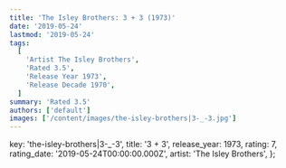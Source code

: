 ```yaml
---
title: 'The Isley Brothers: 3 + 3 (1973)'
date: '2019-05-24'
lastmod: '2019-05-24'
tags:
  [
    'Artist The Isley Brothers',
    'Rated 3.5',
    'Release Year 1973',
    'Release Decade 1970',
  ]
summary: 'Rated 3.5'
authors: ['default']
images: ['/content/images/the-isley-brothers|3-_-3.jpg']
---
```


  key: 'the-isley-brothers|3-_-3',
  title: '3 + 3',
  release_year: 1973,
  rating: 7,
  rating_date: '2019-05-24T00:00:00.000Z',
  artist: 'The Isley Brothers',
};

<MusicRating data={data} />
